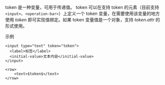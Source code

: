 token 是一种变量，可用于传递值。 token 可以在支持 token 的元素（目前支持 `<input>`、`<operation-bar>`）上定义一个 token 变量，在需要使用该变量的地方使用 $token$ 即可实现值绑定。如果 token 变量值是一个对象，支持 $token.attr$ 的形式使用。

示例

```
<input type="text" token="token">
  <label>标签</label>
  <initial-value>文本内容</initial-value>
</input>

<row>
	<text>$token$</text>
</row>
```

